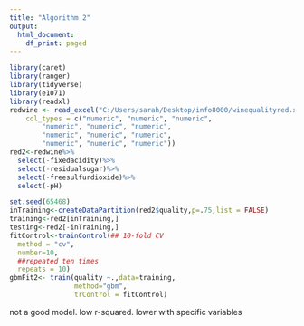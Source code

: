 ```yaml
---
title: "Algorithm 2"
output:
  html_document:
    df_print: paged
---
```



```r
library(caret)
library(ranger)
library(tidyverse)
library(e1071)
library(readxl)
redwine <- read_excel("C:/Users/sarah/Desktop/info8000/winequalityred.xlsx", 
    col_types = c("numeric", "numeric", "numeric", 
        "numeric", "numeric", "numeric", 
        "numeric", "numeric", "numeric", 
        "numeric", "numeric", "numeric"))
red2<-redwine%>%
  select(-fixedacidity)%>%
  select(-residualsugar)%>%
  select(-freesulfurdioxide)%>%
  select(-pH)

set.seed(65468)
inTraining<-createDataPartition(red2$quality,p=.75,list = FALSE)
training<-red2[inTraining,]
testing<-red2[-inTraining,]
fitControl<-trainControl(## 10-fold CV
  method = "cv",
  number=10,
  ##repeated ten times
  repeats = 10)
gbmFit2<- train(quality ~.,data=training,
                method="gbm",
                trControl = fitControl)
```
not a good model. low r-squared. lower with specific variables
